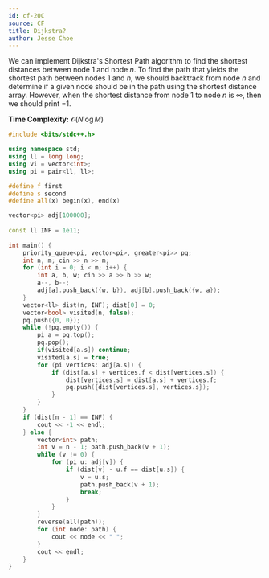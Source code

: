 ---
id: cf-20C
source: CF
title: Dijkstra?
author: Jesse Choe
---

We can implement Dijkstra's Shortest Path algorithm to find the shortest distances between node $1$ and node $n$. To find the path that yields the shortest path between nodes $1$ and $n$, we should backtrack from node $n$ and determine if a given node should be in the path using the shortest distance array. However, when the shortest distance from node 1 to node $n$ is $\infty$, then we should print $-1$. 

**Time Complexity:** $\mathcal{O}(N\log M)$

<LanguageSection>
<CPPSection>

```cpp
#include <bits/stdc++.h>

using namespace std;
using ll = long long;
using vi = vector<int>;
using pi = pair<ll, ll>;

#define f first
#define s second
#define all(x) begin(x), end(x)

vector<pi> adj[100000];
 
const ll INF = 1e11;
	
int main() {
	priority_queue<pi, vector<pi>, greater<pi>> pq;
	int n, m; cin >> n >> m;
	for (int i = 0; i < m; i++) {
		int a, b, w; cin >> a >> b >> w;
		a--, b--; 
		adj[a].push_back({w, b}), adj[b].push_back({w, a});
	}
	vector<ll> dist(n, INF); dist[0] = 0;
	vector<bool> visited(n, false);
	pq.push({0, 0});
	while (!pq.empty()) {
		pi a = pq.top();
		pq.pop();
		if(visited[a.s]) continue;
		visited[a.s] = true;
		for (pi vertices: adj[a.s]) {
			if (dist[a.s] + vertices.f < dist[vertices.s]) {
				dist[vertices.s] = dist[a.s] + vertices.f;
				pq.push({dist[vertices.s], vertices.s});
			}
		}
	}
	if (dist[n - 1] == INF) {
		cout << -1 << endl;
	} else {
		vector<int> path; 
		int v = n - 1; path.push_back(v + 1);
		while (v != 0) {
			for (pi u: adj[v]) {
				if (dist[v] - u.f == dist[u.s]) {
					v = u.s;
					path.push_back(v + 1);
					break;
				}
			}
		}
		reverse(all(path));
		for (int node: path) {
			cout << node << " ";
		}
		cout << endl;
	}
}
```

</CPPSection>

</LanguageSection>
